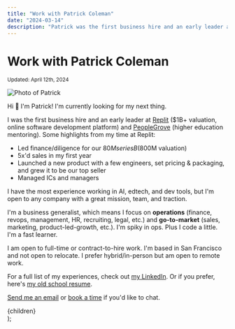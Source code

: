 ```yaml
---
title: "Work with Patrick Coleman"
date: "2024-03-14"
description: "Patrick was the first business hire and an early leader at Replit and PeopleGrove. Consider working with him."
---
```



# Work with Patrick Coleman

<small>
  Updated: <time dateTime={date}>April 12th, 2024</time>
</small>

<Image
  src="/images/patrick-photo.png"
  className="rounded-full mx-auto mb-6 md:mb-8"
  alt="Photo of Patrick"
  width={150}
  height={150}
/>

Hi 👋 I'm Patrick! I'm currently looking for my next thing.

I was the first business hire and an early leader at [Replit](https://replit.com/) ($1B+ valuation, online software development platform) and [PeopleGrove](https://peoplegrove.com/) (higher education mentoring). Some highlights from my time at Replit:

- Led finance/diligence for our $80M series B ($800M valuation)
- 5x'd sales in my first year
- Launched a new product with a few engineers, set pricing & packaging, and grew it to be our top seller
- Managed ICs and managers

I have the most experience working in AI, edtech, and dev tools, but I'm open to any company with a great mission, team, and traction.

I'm a business generalist, which means I focus on **operations** (finance, revops, management, HR, recruiting, legal, etc.) and **go-to-market** (sales, marketing, product-led-growth, etc.). I'm spiky in ops. Plus I code a little. I'm a fast learner.

I am open to full-time or contract-to-hire work. I'm based in San Francisco and not open to relocate. I prefer hybrid/in-person but am open to remote work.

For a full list of my experiences, check out [my LinkedIn](https://www.linkedin.com/in/patrickscoleman/). Or if you prefer, here's [my old school resume](https://drive.google.com/file/d/1nLl1omt3_cLs4cTrfsRbLmVhBNirZaJn/view?usp=sharing).

[Send me an email](mailto:patrick@pscoleman.me) or [book a time](https://calendly.com/patrickscoleman/30min) if you'd like to chat.

  <Layout title={title} description={description}>
    <MDXProvider components={MdxComponents}>
      <div className="prose max-w-none prose-stone dark:prose-invert dark:prose-headings:text-text-darkbold dark:prose-a:text-text-darkbold dark:prose-strong:text-text-darkbold">
        {children}
      </div>
    </MDXProvider>
  </Layout>
);

